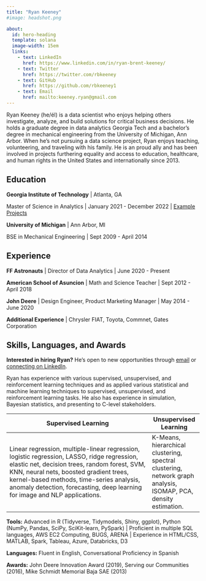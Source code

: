 ```yaml
---
title: "Ryan Keeney"
#image: headshot.png

about:
  id: hero-heading
  template: solana
  image-width: 15em
  links:
    - text: LinkedIn
      href: https://www.linkedin.com/in/ryan-brent-keeney/
    - text: Twitter
      href: https://twitter.com/rbkeeney
    - text: GitHub
      href: https://github.com/rbkeeney1
    - text: Email
      href: mailto:keeney.ryan@gmail.com
---
```


::: {#hero-heading}
Ryan Keeney (he/él) is a data scientist who enjoys helping others investigate, analyze, and build solutions for critical business decisions. He holds a graduate degree in data analytics Georgia Tech and a bachelor's degree in mechanical engineering from the University of Michigan, Ann Arbor. When he's not pursuing a data science project, Ryan enjoys teaching, volunteering, and traveling with his family. He is an proud ally and has been involved in projects furthering equality and access to education, healthcare, and human rights in the United States and internationally since 2013.
:::

## Education

**Georgia Institute of Technology** \| Atlanta, GA

Master of Science in Analytics \| January 2021 - December 2022 \| [Example Projects](https://github.com/rbkeeney1/quartoblog/tree/master/posts "see work samples on github")

**University of Michigan** \| Ann Arbor, MI

BSE in Mechanical Engineering \| Sept 2009 - April 2014

## Experience

**FF Astronauts** \| Director of Data Analytics \| June 2020 - Present

**American School of Asuncion** \| Math and Science Teacher \| Sept 2012 - April 2018

**John Deere** \| Design Engineer, Product Marketing Manager \| May 2014 - June 2020

**Additional Experience** \| Chrysler FIAT, Toyota, Commnet, Gates Corporation

## Skills, Languages, and Awards

**Interested in hiring Ryan?** He's open to new opportunities through [email](mailto:keeney.ryan@gmail.com "keeney.ryan@gmail.com") or [connecting on LinkedIn](https://www.linkedin.com/in/ryan-brent-keeney/ "linkedin").

Ryan has experience with various supervised, unsupervised, and reinforcement learning techniques and as applied various statistical and machine learning techniques to supervised, unsupervised, and reinforcement learning tasks. He also has experience in simulation, Bayesian statistics, and presenting to C-level stakeholders.

| Supervised Learning                                                                                                                                                                                                                                                                                               | Unsupervised Learning                                                                                           |
|-------------------------------------------------------------------------------------------------------------------------------------------------------------------------------------------------------------------------------------------------------------------------------------------------------------------|-----------------------------------------------------------------------------------------------------------------|
| Linear regression, multiple-linear regression, logistic regression, LASSO, ridge regression, elastic net, decision trees, random forest, SVM, KNN, neural nets, boosted gradient trees, kernel-based methods, time-series analysis, anomaly detection, forecasting, deep learning for image and NLP applications. | K-Means, hierarchical clustering, spectral clustering, network graph analysis, ISOMAP, PCA, density estimation. |

**Tools:** Advanced in R (Tidyverse, Tidymodels, Shiny, ggplot), Python (NumPy, Pandas, SciPy, SciKit-learn, PySpark) \| Proficient in multiple SQL languages, AWS EC2 Computing, BUGS, ARENA \| Experience in HTML/CSS, MATLAB, Spark, Tableau, Azure, Databricks, D3

**Languages:** Fluent in English, Conversational Proficiency in Spanish

**Awards:** John Deere Innovation Award (2019), Serving our Communities (2016), Mike Schmidt Memorial Baja SAE (2013)
